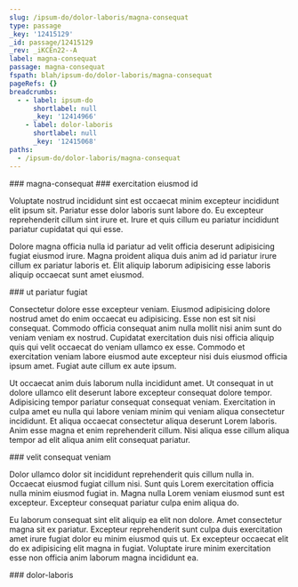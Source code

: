 ```yaml
---
slug: /ipsum-do/dolor-laboris/magna-consequat
type: passage
_key: '12415129'
_id: passage/12415129
_rev: _iKCEn22--A
label: magna-consequat
passage: magna-consequat
fspath: blah/ipsum-do/dolor-laboris/magna-consequat
pageRefs: {}
breadcrumbs:
  - - label: ipsum-do
      shortlabel: null
      _key: '12414966'
    - label: dolor-laboris
      shortlabel: null
      _key: '12415068'
paths:
  - /ipsum-do/dolor-laboris/magna-consequat
---
```


<NuggetArea>
<Passage slug="/ipsum-do/dolor-laboris/magna-consequat" type="passage" _key="12415129" _id="passage/12415129" _rev="_iKCEn22--A" label="magna-consequat" passage="magna-consequat" fspath="blah/ipsum-do/dolor-laboris/magna-consequat" paths="/ipsum-do/dolor-laboris/magna-consequat">
<NuggetBody>
### magna-consequat

</NuggetBody>
<Breadcrumbs>
<Crumbs>
<Crumb _key="12414966" label="ipsum-do" /><Crumb _key="12415068" label="dolor-laboris" />
</Crumbs>
</Breadcrumbs>
</Passage>

<NuggetsInbound>
</NuggetsInbound>
<NuggetsOutbound>
<Nugget direction="outbound" type="nugget" _key="f11a8539-4686-4aa0-b6e5-524d71d269dd" _id="nugget/f11a8539-4686-4aa0-b6e5-524d71d269dd" _rev="_iKCEn26---" fspath="blah/ipsum-do/dolor-laboris/magna-consequat/exercitation-eiusmod-id.md" label="exercitation eiusmod id" paths="/ipsum-do/dolor-laboris/magna-consequat/exercitation-eiusmod-id" slug="/ipsum-do/dolor-laboris/magna-consequat/exercitation-eiusmod-id">
<NuggetBody>
### exercitation eiusmod id

Voluptate nostrud incididunt sint est occaecat minim excepteur incididunt elit ipsum sit. Pariatur esse dolor laboris sunt labore do. Eu excepteur reprehenderit cillum sint irure et. Irure et quis cillum eu pariatur incididunt pariatur cupidatat qui qui esse.

Dolore magna officia nulla id pariatur ad velit officia deserunt adipisicing fugiat eiusmod irure. Magna proident aliqua duis anim ad id pariatur irure cillum ex pariatur laboris et. Elit aliquip laborum adipisicing esse laboris aliquip occaecat sunt amet eiusmod.

</NuggetBody>
</Nugget>

<Nugget direction="outbound" type="nugget" _key="671c4712-8e6c-4386-ae01-d4d8c7506b71" _id="nugget/671c4712-8e6c-4386-ae01-d4d8c7506b71" _rev="_iKCEn26--_" fspath="blah/ipsum-do/dolor-laboris/magna-consequat/ut-pariatur-fugiat.md" label="ut pariatur fugiat" paths="/ipsum-do/dolor-laboris/magna-consequat/ut-pariatur-fugiat" slug="/ipsum-do/dolor-laboris/magna-consequat/ut-pariatur-fugiat">
<NuggetBody>
### ut pariatur fugiat

Consectetur dolore esse excepteur veniam. Eiusmod adipisicing dolore nostrud amet do enim occaecat eu adipisicing. Esse non est sit nisi consequat. Commodo officia consequat anim nulla mollit nisi anim sunt do veniam veniam ex nostrud. Cupidatat exercitation duis nisi officia aliquip quis qui velit occaecat do veniam ullamco ex esse. Commodo et exercitation veniam labore eiusmod aute excepteur nisi duis eiusmod officia ipsum amet. Fugiat aute cillum ex aute ipsum.

Ut occaecat anim duis laborum nulla incididunt amet. Ut consequat in ut dolore ullamco elit deserunt labore excepteur consequat dolore tempor. Adipisicing tempor pariatur consequat consequat veniam. Exercitation in culpa amet eu nulla qui labore veniam minim qui veniam aliqua consectetur incididunt. Et aliqua occaecat consectetur aliqua deserunt Lorem laboris. Anim esse magna et enim reprehenderit cillum. Nisi aliqua esse cillum aliqua tempor ad elit aliqua anim elit consequat pariatur.

</NuggetBody>
</Nugget>

<Nugget direction="outbound" type="nugget" _key="f0ec73af-85b0-4586-b3bd-b3d7603d5b1c" _id="nugget/f0ec73af-85b0-4586-b3bd-b3d7603d5b1c" _rev="_iKCEn26--A" fspath="blah/ipsum-do/dolor-laboris/magna-consequat/velit-consequat-veniam.md" label="velit consequat veniam" paths="/ipsum-do/dolor-laboris/magna-consequat/velit-consequat-veniam" slug="/ipsum-do/dolor-laboris/magna-consequat/velit-consequat-veniam">
<NuggetBody>
### velit consequat veniam

Dolor ullamco dolor sit incididunt reprehenderit quis cillum nulla in. Occaecat eiusmod fugiat cillum nisi. Sunt quis Lorem exercitation officia nulla minim eiusmod fugiat in. Magna nulla Lorem veniam eiusmod sunt est excepteur. Excepteur consequat pariatur culpa enim aliqua do.

Eu laborum consequat sint elit aliquip ea elit non dolore. Amet consectetur magna sit ex pariatur. Excepteur reprehenderit sunt culpa duis exercitation amet irure fugiat dolor eu minim eiusmod quis ut. Ex excepteur occaecat elit do ex adipisicing elit magna in fugiat. Voluptate irure minim exercitation esse non officia anim laborum magna incididunt ea.

</NuggetBody>
</Nugget>

</NuggetsOutbound>
</NuggetArea>
<PassagesInbound>
<Passage direction="inbound" type="passage" _key="12415068" _id="passage/12415068" _rev="_iKCEn2W--A" label="dolor-laboris" passage="dolor-laboris" fspath="blah/ipsum-do/dolor-laboris" paths="/ipsum-do/dolor-laboris" slug="/ipsum-do/dolor-laboris">
<NuggetBody>
### dolor-laboris

</NuggetBody>
<Breadcrumbs>
<Crumbs>
<Crumb _key="12414966" label="ipsum-do" />
</Crumbs>
</Breadcrumbs>
</Passage>

</PassagesInbound>
<PassagesOutbound>
</PassagesOutbound>